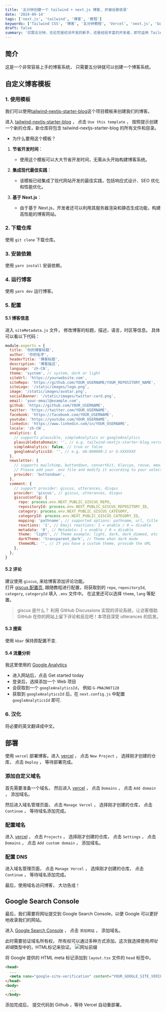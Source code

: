 ```yaml
---
title: '五分钟创建一个 tailwind + next.js 博客, 并被谷歌收录'
date: '2024-09-14'
tags: ['next.js', 'tailwind', '博客', '教程']
keywords: ['Tailwind CSS', '博客', '五分钟教程', 'Vercel', 'next.js', 'Google Analytics']
draft: false
summary: '仅需五分钟，无论您是初涉开发的新手，还是经验丰富的开发者，即可运用 Tailwind CSS 与 Next.js 搭建一个博客！您将学会借助 Tailwind CSS 定制博客样式，并利用 Next.js 实现页面渲染。即刻开启您的博客之旅，用 Tailwind CSS 和 Next.js 塑造专属博客！'
---
```


## 简介

这是一个非常容易上手的博客系统， 只需要五分钟就可以创建一个博客系统。

<TOCInline toc={props.toc} exclude="Overview" toHeading={3} />

## 自定义博客模板

### 1. 使用模板

我们可以使用[tailwind-nextjs-starter-blog](https://github.com/timlrx/tailwind-nextjs-starter-blog)这个项目模板来创建我们的博客。

进入 [tailwind-nextjs-starter-blog](https://github.com/timlrx/tailwind-nextjs-starter-blog) ， 点击 `Use this template` ， 按照提示创建一个新的仓库，新仓库将包含 tailwind-nextjs-starter-blog 的所有文件和目录。

- 为什么要用这个模板？

1. **节省开发时间**：

   - 使用这个模板可以大大节省开发时间，无需从头开始构建博客系统。

2. **集成现代最佳实践**：

   - 该模板已经集成了现代网站开发的最佳实践，包括响应式设计、SEO 优化和性能优化。

3. **基于 Next.js**：
   - 由于基于 Next.js，开发者还可以利用其服务器渲染和静态生成功能，构建高性能的博客网站。

### 2. 下载仓库

使用 `git clone` 下载仓库。

### 3. 安装依赖

使用 `yarn install` 安装依赖。

### 4. 运行博客

使用 `yarn dev` 运行博客。

### 5. 配置

#### 5.1 博客信息

进入 `siteMetadata.js` 文件， 修改博客的标题，描述，语言，时区等信息。
具体可以看以下代码：

```js
module.exports = {
  title: '你的博客标题',
  author: '你的名字',
  headerTitle: '博客标题',
  description: '博客描述',
  language: 'zh-CN',
  theme: 'system', // system, dark or light
  siteUrl: 'https://yourwebsite.com',
  siteRepo: 'https://github.com/YOUR_USERNAME/YOUR_REPOSITORY_NAME',
  siteLogo: '/static/images/logo.png',
  image: '/static/images/avatar.png',
  socialBanner: '/static/images/twitter-card.png',
  email: 'your-email@example.com',
  github: 'https://github.com/YOUR_USERNAME',
  twitter: 'https://twitter.com/YOUR_USERNAME',
  facebook: 'https://facebook.com/YOUR_USERNAME',
  youtube: 'https://youtube.com/YOUR_USERNAME',
  linkedin: 'https://www.linkedin.com/in/YOUR_USERNAME',
  locale: 'zh-CN',
  analytics: {
    // supports plausible, simpleAnalytics or googleAnalytics
    plausibleDataDomain: '', // e.g. tailwind-nextjs-starter-blog.vercel.app
    simpleAnalytics: false, // true or false
    googleAnalyticsId: '', // e.g. UA-000000-2 or G-XXXXXXX
  },
  newsletter: {
    // supports mailchimp, buttondown, convertkit, klaviyo, revue, emailoctopus
    // Please add your .env file and modify it according to your selection
    provider: 'buttondown',
  },
  comment: {
    // support provider: giscus, utterances, disqus
    provider: 'giscus', // giscus, utterances, disqus
    giscusConfig: {
      repo: process.env.NEXT_PUBLIC_GISCUS_REPO,
      repositoryId: process.env.NEXT_PUBLIC_GISCUS_REPOSITORY_ID,
      category: process.env.NEXT_PUBLIC_GISCUS_CATEGORY,
      categoryId: process.env.NEXT_PUBLIC_GISCUS_CATEGORY_ID,
      mapping: 'pathname', // supported options: pathname, url, title
      reactions: '1', // Emoji reactions: 1 = enable / 0 = disable
      metadata: '0', // Metadata: 1 = enable / 0 = disable
      theme: 'light', // Theme example: light, dark, dark_dimmed, etc
      darkTheme: 'transparent_dark', // Theme when dark mode
      themeURL: '', // If you have a custom theme, provide the URL
    },
  },
}
```

#### 5.2 评论

建议使用 `giscus`, 来给博客添加评论功能。  
打开 [giscus 配置页](https://giscus.app/), 跟随教程进行配置，将获取到的 `repo`, `repositoryId`, `category`, `categoryId` 填入 `.env` 文件中。
在这里还可以选择 `theme`, `lang` 等配置。

> giscus 是什么？
> 利用 GitHub Discussions 实现的评论系统，让访客借助 GitHub 在你的网站上留下评论和反应吧！本项目深受 utterances 的启发。

#### 5.3 搜索

使用 `kbar` 保持原配置不变.

#### 5.4 流量分析

我这里使用的 [Google Analytics](https://marketingplatform.google.com/about/analytics/)

- 进入网站后，点击 Get started today
- 登录后，选择添加一个 Web 项目
- 会获取到一个 `googleAnalyticsId`， 例如 `G-PNAJN6T128`
- 获取到 `googleAnalyticsId` 后，在 `next.config.js` 中配置 `googleAnalyticsId` 即可.

### 6. 汉化

将必要的英文翻译成中文。

## 部署

使用 `vercel` 部署博客。进入 [vercel](https://vercel.com/) ， 点击 `New Project` ， 选择刚才创建的仓库， 点击 `Deploy` ， 等待部署完成。

### 添加自定义域名

首先需要准备一个域名， 然后进入 [vercel](https://vercel.com/) ， 点击 `Domains` ， 点击 `Add domain` ， 添加域名。

然后进入域名管理页面， 点击 `Manage Vercel` ， 选择刚才创建的仓库， 点击 `Continue` ， 等待域名添加完成。

### 配置域名

进入 [vercel](https://vercel.com/) ， 点击 `Projects` ， 选择刚才创建的仓库， 点击 `Settings` ， 点击 `Domains` ， 点击 `Add custom domain` ， 添加域名。

### 配置 DNS

进入域名管理页面， 点击 `Manage Vercel` ， 选择刚才创建的仓库， 点击 `Continue` ， 等待域名添加完成。

最后，使用域名访问博客， 大功告成！

## Google Search Console

最后，我们需要将网址提交到 Google Search Console，以便 Google 可以更好地收录我们的网站。

进入 [Google Search Console](https://search.google.com/search-console/about) ， 点击 `添加网站` ， 添加域名。

此时需要验证域名所有权， 所有权可以通过多种方式添加。这次我选择使用*网址前缀*类型中的，HTML标记来验证。
![网址前缀](/static/images/google-search-console-1.png)

将 Google 提供的 HTML meta 标记添加到 `layout.tsx` 文件的 `head` 标签中。

```html
<head>
  ...
  <meta name="google-site-verification" content="YOUR_GOOGLE_SITE_VERIFICATION_CODE" />
</head>
<body>
  ...
</body>
```

添加完成后， 提交代码到 Github ，等待 Vercel 自动重部署。
